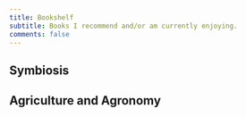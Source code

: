 ```yaml
---
title: Bookshelf
subtitle: Books I recommend and/or am currently enjoying.
comments: false
---
```


## Symbiosis

## Agriculture and Agronomy

## 